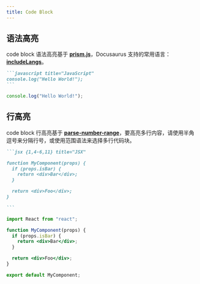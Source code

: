 ```yaml
---
title: Code Block
---
```


## 语法高亮

code block 语法高亮基于 **[prism.js](https://prismjs.com/#supported-languages)**，Docusaurus 支持的常用语言：**[includeLangs](https://github.com/FormidableLabs/prism-react-renderer/blob/master/src/vendor/prism/includeLangs.js)**。

````markdown title="Markdown"
```javascript title="JavaScript"
console.log("Hello World!");
```
````

```javascript title="JavaScript"
console.log("Hello World!");
```

## 行高亮

code block 行高亮基于 **[parse-number-range](https://www.npmjs.com/package/parse-numeric-range)**，要高亮多行内容，请使用半角逗号来分隔行号，或使用范围语法来选择多行代码块。

````markdown title="Markdown"
```jsx {1,4-6,11} title="JSX"

function MyComponent(props) {
  if (props.isBar) {
    return <div>Bar</div>;
  }

  return <div>Foo</div>;
}

```
````

```jsx {1,4-6,11} title="JSX"
import React from "react";

function MyComponent(props) {
  if (props.isBar) {
    return <div>Bar</div>;
  }

  return <div>Foo</div>;
}

export default MyComponent;
```
